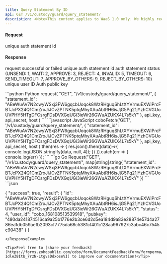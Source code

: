 ```yaml
---
title: Query Statement By ID
api: GET /v1/custody/guard/query_statement/
description: <Note>This content applies to WaaS 1.0 only. We highly recommend that you upgrade to [WaaS 2.0](https://www.cobo.com/developers/v2/guides/overview/introduction).</Note> This endpoint allows authenticated users to query a statement by providing a statement ID. The response is a JSON object containing information about the statement, including its ID, creation time, and a list of transactions. The endpoint requires the user to have query permission.
---
```

#### Request
<ParamField query="statement_id" type="String" required>unique auth statement id</ParamField>

#### Response
<ResponseField name="success" type="bool">request successful or failed</ResponseField>
   <ResponseField name="result" type="object">
      <Expandable title="object">
        <ResponseField name="id" type="String" >unique auth statement id</ResponseField>
        <ResponseField name="status" type="String" >auth statement status (UNSEND: 1, WAIT: 2, APPROVE: 3, REJECT: 4, INVALID: 5, TIMEOUT: 6, SEND_TIMEOUT: 7, APPROVE_BY_OTHERS: 9, REJECT_BY_OTHERS: 10)</ResponseField>
        <ResponseField name="user_id" type="String" >unique user ID</ResponseField>
        <ResponseField name="pubkey" type="String" >Auth public key</ResponseField>
      </Expandable>
</ResponseField>

<RequestExample>
```python Python
request(
    "GET",
    "/v1/custody/guard/query_statement/",
    {
        "statement_id": "ABeWuAV7N2cwyWSxj3FW6gqcbUoqok8WzRHguqShLtXYVrmuEXWiPrcFBTJcPX24Q1CmZrxJiJCvZPTNK5ptqMhyXAuAbtRH6isJjG5Pq21jYzhCVGUoUVPHY5HTgDFCsrgFDsDVXGqUGi3ieWr26GWuAZUKX4L7s5kY"
    },
    api_key, api_secret, host
)
```
```javascript JavaScript
coboFetch('GET', '/v1/custody/guard/query_statement/',
        {
            "statement_id": "ABeWuAV7N2cwyWSxj3FW6gqcbUoqok8WzRHguqShLtXYVrmuEXWiPrcFBTJcPX24Q1CmZrxJiJCvZPTNK5ptqMhyXAuAbtRH6isJjG5Pq21jYzhCVGUoUVPHY5HTgDFCsrgFDsDVXGqUGi3ieWr26GWuAZUKX4L7s5kY"
        },
        api_key, api_secret, host
    ).then(res => {
        res.json().then((data)=>{
            console.log(JSON.stringify(data, null, 4));
        })
    }).catch(err => {
        console.log(err)
    });
```
```go Go
Request("GET", "/v1/custody/guard/query_statement/", map[string]string{
    "statement_id": "ABeWuAV7N2cwyWSxj3FW6gqcbUoqok8WzRHguqShLtXYVrmuEXWiPrcFBTJcPX24Q1CmZrxJiJCvZPTNK5ptqMhyXAuAbtRH6isJjG5Pq21jYzhCVGUoUVPHY5HTgDFCsrgFDsDVXGqUGi3ieWr26GWuAZUKX4L7s5kY"
})
```
</RequestExample>

<ResponseExample>
```json

{
  "success": true,
  "result": {
    "id": "ABeWuAV7N2cwyWSxj3FW6gqcbUoqok8WzRHguqShLtXYVrmuEXWiPrcFBTJcPX24Q1CmZrxJiJCvZPTNK5ptqMhyXAuAbtRH6isJjG5Pq21jYzhCVGUoUVPHY5HTgDFCsrgFDsDVXGqUGi3ieWr26GWuAZUKX4L7s5kY",
    "status": 4,
    "user_id": "cobo_168108513539918",
    "pubkey": "480da241874516ca9a25b1776e2b3ce6d2d5ea184d9a83e28874e57d4a2786ea1db059aefb2093cf7775da68c5381cf401c128aa967927c3abc46c7545c90438"
  }
}
```
</ResponseExample>

<Tip>Feel free to [share your feedback](https://forms.zohopublic.com/cobo/form/DocumentFeedbackForm/formperma/QvLOhxJv1_JMsJ-1dleZ8Itb_7rzN-LtgvsDdxosoVI) to improve our documentation!</Tip>